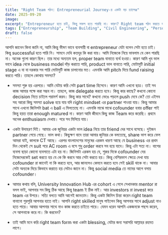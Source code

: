 ```yaml
---
title: "Right Team গঠন: Entrepreneurial Journey-র একটা বড় চ্যালেঞ্জ"
date: 2025-09-20
image: 
excerpt: "Entrepreneur হতে চাই, কিন্তু সফল হতে পারছি না। কারণ? Right team গঠন করতে ব্যর্থতা। Idea, product, pitch—সব ঠিক, তবু team ছাড়া সব অসম্পূর্ণ।"
tags: ["Entrepreneurship", "Team Building", "Civil Engineering", "Personal"]
draft: false
---
```



আপনি জানেন কিনা জানি না, আমি কিন্তু ভীষণ ভাবে ব্যবসায়ী বা entrepreneur যেটা বলেন সেটা হতে চাই। কিন্তু successful হতে পারি নি। সামনে দেখি কতদূর কি করা যায়। আমি নিজেকে নিয়ে ভাবলাম যে কেন পারছি না। অনেক গুলো কারণ ছিল। তার মধ্যে অন্যতম হল, proper team বানাতে ব্যর্থ হওয়া। কারণ আমি খুব ভাল ভাবে idea থেকে business model দাঁড় করাতে পারি, product ভাল বানাতে পারি, মোটামুটি initial stage এ যা যা দরকার সব পারি মোটামুটি কাজ চালানোর মত। এমনকি আমি pitch দিয়ে fund raising করতে পারি। তাহলে কোথায় সমস্যা?

- সমস্যা শুরু হয় এরপরে। আমি যেটায় করি সেটা part time হিসেবে। কারণ আমি এখনো ছাত্র। তাই সব কাজ আমার পক্ষে করা সম্ভব না। তাহলে, কাজ delegate করতে হবে। কিন্তু কার কাছে? কখনো কোনো decision নিতে চাইলে পরামর্শ করব। কিন্তু কার সাথে? কখনো ভেঙে পড়লে push দেবে কে? তো এইসব সহ আরো কিছু সমস্যা solve হয়ে যায় যদি right mindset এর partner পাওয়া যায়। কিন্তু আমার সাথে এখনো জিনিসটা bat এ ball এ মিলতেছে না। এমনকি মাঝে মাঝে cofounder হবার offer পাই কিন্তু হয়ত তারা enough matured না। কারণ আমি জীবনে কিছু কাজ Team করে করেছি। প্রথমে অনেক enthusiasm দেখায়। পরে সব মিলিয়ে যায়।

- একটা উদাহরণ দিই। আমার এক জুনিয়র একটা ভাল idea নিয়ে তার friend দের সাথে বসেছে। দুইজন partner পেয়ে গেছে। ভাল কথা। কিছুক্ষণ বাদে তারা আমার জুনিয়র কে বলতেছে, share ভাগ করে ফেল আমরা যাই, কালকে CT আছে। এরপর বাংলাদেশের মানুষের এরকম ধারণা আছে যে business এর প্রথম দিন থেকেই সে suit পরে AC room এ বসে শুধু order করবে সব হয়ে যাবে। কিন্তু এটা সত্য না। বাপের ব্যবসা ছাড়া কোনো ব্যবসাতে এটা হয় না। জিনিসটা এরকম হয় যে, শুরুর দিকে cofounder দের নিজেদেরকেই set করতে হয় যে কে কি করবে আর সেটা করতে হয়। কিন্তু বেশিরভাগ ক্ষেত্রে দেখা যায় cofounder রা জানেই না কি করতে হবে, আর জানলেও কেমনে করতে হবে সেই skill থাকে না। আবার সেটা অন্যকে দিয়ে কিভাবে করাতে হয় সেটাও জানে না। কিন্তু social media তে নামের আগে বসায় cofounder।

- আমার কথায় বলি, University Innovation Hub এর cohort এ গেলে সেখানকার mentor রা বলল ভাই, আপনার সব কিছু ঠিক আছে কিন্তু team ই ঠিক নাই। আর investors রা invest করে team এর উপরে। সত্যি বলতে আমি আগেই জানতাম। কিন্তু একটা জিনিস চিন্তা করেন right team বানানো পুরপুরি আপনার হাতে নাই। আপনি right skilled মানুষ পাইলেন কিন্তু আপনার সাথে adjust নাও হতে পারে। আবার আপনার সাথে নাও কাজ করতে চাইতে পারে। যেমন ধরেন আপনি একজনকে পছন্দ করেন, সে আপনাকে করে না। কি করবেন?

- তাই আমি মনে করি right team form করা একটা blessing, যেটার জন্য সরাসরি আল্লাহর রহমত লাগে। 